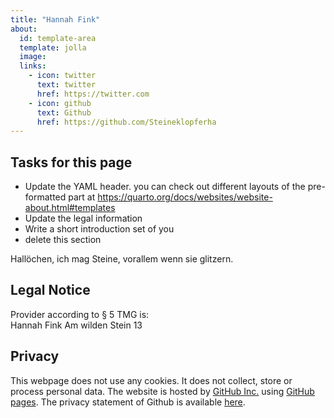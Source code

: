 ```yaml
---
title: "Hannah Fink"
about:
  id: template-area
  template: jolla
  image: 
  links:
    - icon: twitter
      text: twitter
      href: https://twitter.com
    - icon: github
      text: Github
      href: https://github.com/Steineklopferha
---
```


## Tasks for this page

* Update the YAML header. you can check out different layouts of the pre-formatted part at <https://quarto.org/docs/websites/website-about.html#templates>
* Update the legal information
* Write a short introduction set of you
* delete this section


:::{#template-area}

Hallöchen, ich mag Steine, vorallem wenn sie glitzern. 


:::

## Legal Notice

Provider according to § 5 TMG is:  
Hannah Fink
Am wilden Stein 13

## Privacy

This webpage does not use any cookies. It does not collect, store or process personal data. The website is hosted by [GitHub Inc.](https://github.com/){target="_blank"} using [GitHub pages](https://docs.github.com/en/pages/getting-started-with-github-pages/about-github-pages){target="_blank"}. The privacy statement of Github is available [here](https://docs.github.com/en/site-policy/privacy-policies/github-privacy-statement){target="_blank"}. 
